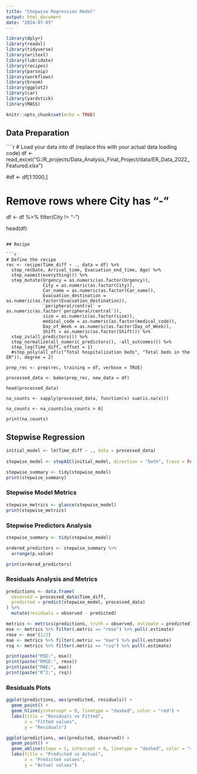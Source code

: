 ```yaml
---
title: "Stepwise Regression Model"
output: html_document
date: "2024-07-05"
---
```


```r
library(dplyr)
library(readxl)
library(tidyverse)
library(writexl)
library(lubridate)
library(recipes)
library(parsnip)
library(workflows)
library(broom)
library(ggplot2)
library(car)
library(yardstick)
library(MASS)

knitr::opts_chunk$set(echo = TRUE)
```

## Data Preparation

````r
# Load your data into df (replace this with your actual data loading code)
df <- read_excel("G:/R_projects/Data_Analysis_Final_Project/data/ER_Data_2022_Featured.xlsx")

#df <- df[1:1000,]

# Remove rows where City has "-"
df <- df %>%
  filter(City != "-")

head(df)
```

## Recipe

```r
# Define the recipe
rec <- recipe(Time_diff ~ ., data = df) %>%
  step_rm(Date, Arrival_time, Evacuation_end_time, Age) %>%
  step_naomit(everything()) %>%
  step_mutate(Urgency = as.numeric(as.factor(Urgency)),
              City = as.numeric(as.factor(City)),
              Car_name = as.numeric(as.factor(Car_name)),
              Evacuation_destination = as.numeric(as.factor(Evacuation_destination)),
              `peripheral/central` = as.numeric(as.factor(`peripheral/central`)),
              size = as.numeric(as.factor(size)),
              medical_code = as.numeric(as.factor(medical_code)),
              Day_of_Week = as.numeric(as.factor(Day_of_Week)),
              Shift = as.numeric(as.factor(Shift))) %>%
  step_zv(all_predictors()) %>%
  step_normalize(all_numeric_predictors(), -all_outcomes()) %>%
  step_log(Time_diff, offset = 1) 
  #step_poly(all_of(c("Total hospitalization beds", "Total beds in the ER")), degree = 2)

prep_rec <- prep(rec, training = df, verbose = TRUE)

processed_data <- bake(prep_rec, new_data = df)

head(processed_data)

na_counts <- sapply(processed_data, function(x) sum(is.na(x)))

na_counts <- na_counts[na_counts > 0]

print(na_counts)

```

## Stepwise Regression

```r
initial_model <- lm(Time_diff ~ ., data = processed_data)
 
stepwise_model <- stepAIC(initial_model, direction = "both", trace = FALSE)

stepwise_summary <- tidy(stepwise_model)
print(stepwise_summary)
```

### Stepwise Model Metrics

```r
stepwise_metrics <- glance(stepwise_model)
print(stepwise_metrics) 
```

### Stepwise Predictors Analysis

```r
stepwise_summary <- tidy(stepwise_model)

ordered_predictors <- stepwise_summary %>%
  arrange(p.value)

print(ordered_predictors)
```

### Residuals Analysis and Metrics

```r
predictions <- data.frame(
  observed = processed_data$Time_diff,
  predicted = predict(stepwise_model, processed_data)
) %>%
  mutate(residuals = observed - predicted)

metrics <- metrics(predictions, truth = observed, estimate = predicted)
mse <- metrics %>% filter(.metric == "rmse") %>% pull(.estimate)
rmse <- mse^(1/2)
mae <- metrics %>% filter(.metric == "mae") %>% pull(.estimate)
rsq <- metrics %>% filter(.metric == "rsq") %>% pull(.estimate)

print(paste("MSE:", mse))
print(paste("RMSE:", rmse))
print(paste("MAE:", mae))
print(paste("R^2:", rsq))
```

### Residuals Plots

```r
ggplot(predictions, aes(predicted, residuals)) +
  geom_point() +
  geom_hline(yintercept = 0, linetype = "dashed", color = "red") +
  labs(title = "Residuals vs Fitted",
       x = "Fitted values",
       y = "Residuals")

ggplot(predictions, aes(predicted, observed)) +
  geom_point() +
  geom_abline(slope = 1, intercept = 0, linetype = "dashed", color = "red") +
  labs(title = "Predicted vs Actual",
       x = "Predicted values",
       y = "Actual values")
```